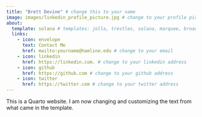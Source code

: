 ```yaml
---
title: "Brett Devine" # change this to your name
image: images/linkedin_profile_picture.jpg # change to your profile pic
about:
  template: solana # templates: jolla, trestles, solana, marquee, broadside
  links: 
    - icon: envelope
      text: Contact Me
      href: mailto:yourname@hamline.edu # change to your email
    - icon: linkedin
      href: https://linkedin.com. # change to your linkedin address
    - icon: github
      href: https://github.com # change to your github address
    - icon: twitter
      href: https://twitter.com # change to your twitter address
---
```


This is a Quarto website. I am now changing and customizing the text from what came in the template.
